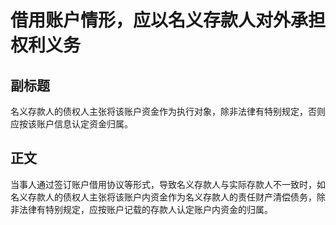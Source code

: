 # 借用账户情形，应以名义存款人对外承担权利义务
## 副标题
名义存款人的债权人主张将该账户资金作为执行对象，除非法律有特别规定，否则应按该账户信息认定资金归属。
## 正文
当事人通过签订账户借用协议等形式，导致名义存款人与实际存款人不一致时，如名义存款人的债权人主张将该账户内资金作为名义存款人的责任财产清偿债务，除非法律有特别规定，应按账户记载的存款人认定账户内资金的归属。